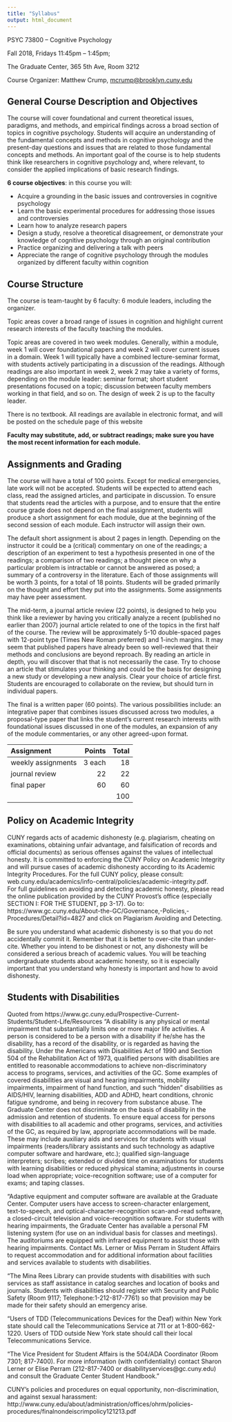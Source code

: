 ```yaml
---
title: "Syllabus"
output: html_document
---
```


PSYC 73800 – Cognitive Psychology

Fall 2018, Fridays 11:45pm – 1:45pm;

The Graduate Center, 365 5th Ave, Room 3212

Course Organizer:  Matthew Crump, [mcrump@brooklyn.cuny.edu](mcrump@brooklyn.cuny.edu)



## General Course Description and Objectives

The course will cover foundational and current theoretical issues, paradigms, and methods, and empirical findings across a broad section of topics in cognitive psychology.  Students will acquire an understanding of the fundamental concepts and methods in cognitive psychology and the present-day questions and issues that are related to those fundamental concepts and methods.  An important goal of the course is to help students think like researchers in cognitive psychology and, where relevant, to consider the applied implications of basic research findings.

**6 course objectives**: in this course you will:

- Acquire a grounding in the basic issues and controversies in cognitive psychology
- Learn the basic experimental procedures for addressing those issues and controversies
- Learn how to analyze research papers
- Design a study, resolve a theoretical disagreement, or demonstrate your knowledge of cognitive psychology through an original contribution
- Practice organizing and delivering a talk with peers
- Appreciate the range of cognitive psychology through the modules organized by different faculty within cognition


## Course Structure

The course is team-taught by 6 faculty:  6 module leaders, including the organizer. 

Topic areas cover a broad range of issues in cognition and highlight current research interests of the faculty teaching the modules.

Topic areas are covered in two week modules. Generally, within a module, week 1 will cover foundational papers and week 2 will cover current issues in a domain.  Week 1 will typically have a combined lecture-seminar format, with students actively participating in a discussion of the readings.  Although readings are also important in week 2, week 2 may take a variety of forms, depending on the module leader:  seminar format; short student presentations focused on a topic; discussion between faculty members working in that field, and so on.  The design of week 2 is up to the faculty leader.

There is no textbook.  All readings are available in electronic format, and will be posted on the schedule page of this website

**Faculty may substitute, add, or subtract readings; make sure you have the most recent information for each module.**

## Assignments and Grading

The course will have a total of 100 points.  Except for medical emergencies, late work will not be accepted.  Students will be expected to attend each class, read the assigned articles, and participate in discussion.  To ensure that students read the articles with a purpose, and to ensure that the entire course grade does not depend on the final assignment, students will produce a short assignment for each module, due at the beginning of the second session of each module.  Each instructor will assign their own.

The default short assignment is about 2 pages in length. Depending on the instructor it could be a (critical) commentary on one of the readings; a description of an experiment to test a hypothesis presented in one of the readings; a comparison of two readings; a thought piece on why a particular problem is intractable or cannot be answered as posed; a summary of a controversy in the literature.  Each of those assignments will be worth 3 points, for a total of 18 points.  Students will be graded primarily on the thought and effort they put into the assignments.  Some assignments may have peer assessment.

The mid-term, a journal article review (22 points), is designed to help you think like a reviewer by having you critically analyze a recent (published no earlier than 2007) journal article related to one of the topics in the first half of the course.  The review will be approximately 5-10 double-spaced pages with 12-point type (Times New Roman preferred) and 1-inch margins.  It may seem that published papers have already been so well-reviewed that their methods and conclusions are beyond reproach.  By reading an article in depth, you will discover that that is not necessarily the case.  Try to choose an article that stimulates your thinking and could be the basis for designing a new study or developing a new analysis.  Clear your choice of article first.  Students are encouraged to collaborate on the review, but should turn in individual papers.

The final is a written paper (60 points).  The various possibilities include:  an integrative paper that combines issues discussed across two modules, a proposal-type paper that links the student's current research interests with foundational issues discussed in one of the modules, an expansion of any of the module commentaries, or any other agreed-upon format.

| Assignment |  Points| Total|
|:----------|--------:|-------:|
| weekly assignments| 3 each | 18|
| journal review  |  22 | 22|
|final paper| 60 | 60|
|||100|

## Policy on Academic Integrity

CUNY regards acts of academic dishonesty (e.g. plagiarism, cheating on examinations, obtaining unfair advantage, and falsification of records and official documents) as serious offenses against the values of intellectual honesty. It is committed to enforcing the CUNY Policy on Academic Integrity and will pursue cases of academic dishonesty according to its Academic Integrity Procedures.  For the full CUNY policy, please consult:  web.cuny.edu/academics/info-central/policies/academic-integrity.pdf.  
For full guidelines on avoiding and detecting academic honesty, please read the online publication provided by the CUNY Provost’s office (especially SECTION I: FOR THE STUDENT, pp 3-17).  Go to:  https://www.gc.cuny.edu/About-the-GC/Governance,-Policies,-Procedures/Detail?id=4827 and click on Plagiarism Avoiding and Detecting.  

Be sure you understand what academic dishonesty is so that you do not accidentally commit it. Remember that it is better to over-cite than under-cite.  Whether you intend to be dishonest or not, any dishonesty will be considered a serious breach of academic values.  You will be teaching undergraduate students about academic honesty, so it is especially important that you understand why honesty is important and how to avoid dishonesty.


## Students with Disabilities

Quoted from https://www.gc.cuny.edu/Prospective-Current-Students/Student-Life/Resources 
"A disability is any physical or mental impairment that substantially limits one or more major life activities. A person is considered to be a person with a disability if he/she has the disability, has a record of the disability, or is regarded as having the disability. Under the Americans with Disabilities Act of 1990 and Section 504 of the Rehabilitation Act of 1973, qualified persons with disabilities are entitled to reasonable accommodations to achieve non-discriminatory access to programs, services, and activities of the GC. Some examples of covered disabilities are visual and hearing impairments, mobility impairments, impairment of hand function, and such “hidden” disabilities as AIDS/HIV, learning disabilities, ADD and ADHD, heart conditions, chronic fatigue syndrome, and being in recovery from substance abuse. The Graduate Center does not discriminate on the basis of disability in the admission and retention of students. To ensure equal access for persons with disabilities to all academic and other programs, services, and activities of the GC, as required by law, appropriate accommodations will be made. These may include auxiliary aids and services for students with visual impairments (readers/library assistants and such technology as adaptive computer software and hardware, etc.); qualified sign-language interpreters; scribes; extended or divided time on examinations for students with learning disabilities or reduced physical stamina; adjustments in course load when appropriate; voice-recognition software; use of a computer for exams; and taping classes.

"Adaptive equipment and computer software are available at the Graduate Center. Computer users have access to screen-character enlargement, text-to-speech, and optical-character-recognition scan-and-read software, a closed-circuit television and voice-recognition software. For students with hearing impairments, the Graduate Center has available a personal FM listening system (for use on an individual basis for classes and meetings). The auditoriums are equipped with infrared equipment to assist those with hearing impairments. Contact Ms. Lerner or Miss Perram in Student Affairs to request accommodation and for additional information about facilities and services available to students with disabilities.

"The Mina Rees Library can provide students with disabilities with such services as staff assistance in catalog searches and location of books and journals.
Students with disabilities should register with Security and Public Safety (Room 9117; Telephone:1-212-817-7761) so that provision may be made for their safety should an emergency arise.

"Users of TDD (Telecommunications Devices for the Deaf) within New York state should call the Telecommunications Service at 711 or at 1-800-662-1220. Users of TDD outside New York state should call their local Telecommunications Service.

"The Vice President for Student Affairs is the 504/ADA Coordinator (Room 7301; 817-7400). For more information (with confidentiality) contact Sharon Lerner or Elise Perram (212-817-7400 or disabilityservices@gc.cuny.edu) and consult the Graduate Center Student Handbook."

CUNY's policies and procedures on equal opportunity, non-discrimination, and against sexual harassment:  http://www.cuny.edu/about/administration/offices/ohrm/policies-procedures/finalnondeiscrimpolicy121213.pdf





